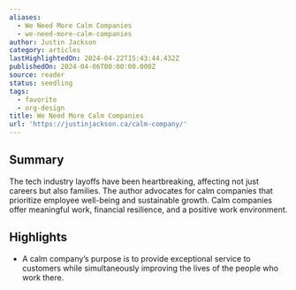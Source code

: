 ```yaml
---
aliases:
  - We Need More Calm Companies
  - we-need-more-calm-companies
author: Justin Jackson
category: articles
lastHighlightedOn: 2024-04-22T15:43:44.432Z
publishedOn: 2024-04-06T00:00:00.000Z
source: reader
status: seedling
tags:
  - favorite
  - org-design
title: We Need More Calm Companies
url: 'https://justinjackson.ca/calm-company/'
---
```

## Summary

The tech industry layoffs have been heartbreaking, affecting not just careers but also families. The author advocates for calm companies that prioritize employee well-being and sustainable growth. Calm companies offer meaningful work, financial resilience, and a positive work environment.

## Highlights

- A calm company’s purpose is to provide exceptional service to customers while simultaneously improving the lives of the people who work there.
